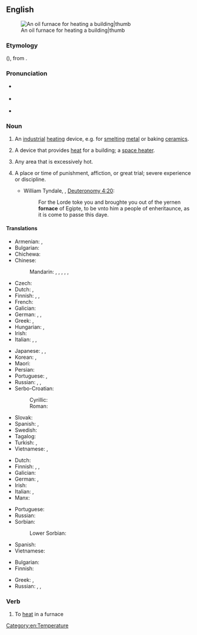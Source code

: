 ==English==
[[Image:Home_oil_furnace.jpg|An oil furnace for heating a building|thumb]]

===Etymology===
{{PIE root|en|gʷʰer}}
{{bor|en|fro|fornais}} ({{cog|fr|fournaise}}), from {{der|en|la|fornāx}}.

===Pronunciation===
* {{a|GenAm}} {{IPA|/ˈfɝnɪs/|lang=en}}
* {{a|RP}} {{IPA|/ˈfɜːnɪs/|lang=en}}
* {{audio|en-us-furnace.ogg|Audio (US)|lang=en}}

===Noun===
{{en-noun}}

# {{lb|en|UK}} An [[industrial]] [[heat]]ing device, e.g. for [[smelting]] [[metal]] or baking [[ceramics]].
# {{lb|en|US|Canada}} A device that provides [[heat]] for a building; a [[space heater]].
# {{lb|en|colloquial}} Any area that is excessively hot.
# {{lb|en|figurative}} A place or time of punishment, affiction, or great trial; severe experience or discipline.
#* {{circa|1530}} William Tyndale, {{w|Tyndale Bible}}, [[s:Bible (Tyndale)/Deuteronomy#Chapter 4|Deuteronomy 4:20]]:
#*: For the Lorde toke you and broughte you out of the yernen '''fornace''' of Egipte, to be vnto him a people of enheritaunce, as it is come to passe this daye.

====Translations====
{{trans-see|device for heating|oven}}

{{trans-top|device for heating in a factory, melting metals, etc}}
* Armenian: {{t+|hy|հնոց}}, {{t+|hy|քուրա}}
* Bulgarian: {{t+|bg|пещ|f|sc=Cyrl}}
* Chichewa: {{t|ny|ng'anjo}}
* Chinese:
*: Mandarin: {{t+|cmn|爐子|sc=Hani}}, {{t+|cmn|炉子|tr=lúzi|sc=Hani}}, {{t+|cmn|熔爐|sc=Hani}}, {{t+|cmn|熔炉|tr=rónglú|sc=Hani}}, {{t+|cmn|爐|sc=Hani}}, {{t+|cmn|炉|tr=lú|sc=Hani}}
* Czech: {{t+|cs|pec|f}}
* Dutch: {{t+|nl|oven|m}}, {{t+|nl|ketel|m}}
* Finnish: {{t|fi|sulatusuuni}}, {{t+|fi|ahjo}}, {{t+|fi|uuni}}
* French: {{t+|fr|four|m}}
* Galician: {{t+|gl|forno|m}}
* German: {{t+|de|Ofen|m}}, {{t+|de|Hochofen|m}}, {{t|de|Schmelzofen|m}}
* Greek: {{t+|el|καμίνι|n|sc=Grek}}, {{t+|el|φούρνος|m|sc=Grek}}
* Hungarian: {{t+|hu|kemence}}, {{t+|hu|kohó}}
* Irish: {{t|ga|foirnéis|f}}
* Italian: {{t+|it|fornace|f}}, {{t+|it|bruciatore|m}}, {{t+|it|caldaia|f}}
{{trans-mid}}
* Japanese: {{t+|ja|窯|tr=かま, kama|sc=Jpan}}, {{t|ja|溶鉱炉|tr=ようこうろ, yōkōro|sc=Jpan}}, {{t+|ja|炉|tr=ろ, ro|sc=Jpan}}
* Korean: {{t+|ko|노|sc=Kore}}, {{t|ko|용광로|sc=Kore}}
* Maori: {{t|mi|tahunga}}
* Persian: {{t+|fa|کوره|tr=kure|sc=fa-Arab}}
* Portuguese: {{t+|pt|forno|m}}, {{t+|pt|fornalha|f}}
* Russian: {{t+|ru|печь|f}}, {{t+|ru|горн|m}}, {{t+|ru|до́мна|f}}
* Serbo-Croatian:
*: Cyrillic: {{t|sh|пећ|f}}
*: Roman: {{t+|sh|peć|f}}
* Slovak: {{t|sk|vyhňa|f}}
* Spanish: {{t+|es|horno|m}}, {{t+|es|caldera|f}}
* Swedish: {{t+|sv|masugn|c}}
* Tagalog: {{t|tl|dapugan}}
* Turkish: {{t+|tr|fırın}}, {{t+|tr|yüksek fırın}}
* Vietnamese: {{t+|vi|lò}}, {{t+|vi|lò sưởi}}
{{trans-bottom}}

{{trans-top|device for heating a building}}
* Dutch: {{t+|nl|ketel|m}}
* Finnish: {{t+|fi|uuni}}, {{t+|fi|lämmitysuuni}}, {{t+|fi|pannu}}
* Galician: {{t+|gl|calefacción|f}}
* German: {{t+|de|Ofen|m}}, {{t+|de|Heizung|f}}
* Irish: {{t|ga|foirnéis|f}}
* Italian: {{t+|it|caldaia|f}}, {{t+|it|bruciatore|m}}
* Manx: {{t|gv|furnish|m}}
{{trans-mid}}
* Portuguese: {{t+|pt|fornalha|f}}
* Russian: {{t+|ru|печь|f}}
* Sorbian:
*: Lower Sorbian: {{t|dsb|kamjeny|p}}
* Spanish: {{t+|es|calefacción|f}}
* Vietnamese: {{t-needed|vi}}
{{trans-bottom}}

{{trans-top|hot area}}
* Bulgarian: {{t|bg|фу́рна|f|sc=Cyrl}}
* Finnish: {{t+|fi|pätsi}}
{{trans-mid}}
* Greek: {{t+|el|καμίνι|n}}, {{t+|el|φούρνος|m}}
* Russian: {{t+|ru|то́пка|f}}, {{t+|ru|печь|f}}, {{t+|ru|пе́чка|f}}
{{trans-bottom}}

===Verb===
{{en-verb|furnac}}

# To [[heat]] in a furnace

[[Category:en:Temperature]]
